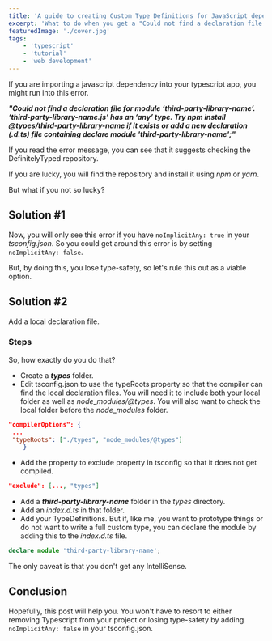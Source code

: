 ```yaml
---
title: 'A guide to creating Custom Type Definitions for JavaScript dependencies'
excerpt: 'What to do when you get a "Could not find a declaration file for module" error when the package does not exist in "@types/third-party-library-name" error and you are too lazy to write a full custom definition.'
featuredImage: './cover.jpg'
tags:
    - 'typescript'
    - 'tutorial'
    - 'web development'
---
```


If you are importing a javascript dependency into your typescript app, you might run into this error.

**_"Could not find a declaration file for module ‘third-party-library-name’. ‘third-party-library-name.js’ has an ‘any’ type. Try npm install @types/third-party-library-name if it exists or add a new declaration (.d.ts) file containing declare module 'third-party-library-name';"_**

If you read the error message, you can see that it suggests checking the DefinitelyTyped repository.

If you are lucky, you will find the repository and install it using _npm_ or _yarn_.

But what if you not so lucky?

## Solution #1

Now, you will only see this error if you have `noImplicitAny: true` in your _tsconfig.json_. So you could get around this error is by setting `noImplicitAny: false`.

But, by doing this, you lose type-safety, so let's rule this out as a viable option.

## Solution #2

Add a local declaration file.

### Steps

So, how exactly do you do that?

-   Create a **_types_** folder.
-   Edit tsconfig.json to use the typeRoots property so that the compiler can find the local declaration files. You will need it to include both your local folder as well as _node_\__modules/@types_. You will also want to check the local folder before the _node_\__modules_ folder.

```json
"compilerOptions": {
 ...
 "typeRoots": ["./types", "node_modules/@types"]
    }
```

-   Add the property to exclude property in tsconfig so that it does not get compiled.

```json
"exclude": [..., "types"]
```

-   Add a **_third-party-library-name_** folder in the _types_ directory.
-   Add an _index.d.ts_ in that folder.
-   Add your TypeDefinitions. But if, like me, you want to prototype things or do not want to write a full custom type, you can declare the module by adding this to the _index.d.ts_ file.

```typescript
declare module 'third-party-library-name';
```

The only caveat is that you don't get any IntelliSense.

## Conclusion

Hopefully, this post will help you. You won't have to resort to either removing Typescript from your project or losing type-safety by adding `noImplicitAny: false` in your tsconfig.json.
